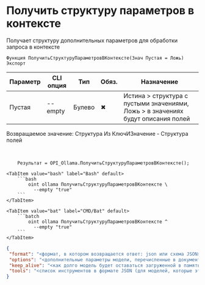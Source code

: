 ﻿---
sidebar_position: 7
description: Получить структуру параметров в контексте и другие функции для работы с Ollama в Открытом пакете интеграций - бесплатной open-source библиотеке интеграций для 1С:Предприятие 8, OneScript и CLI
keywords: [1C, 1С, 1С:Предприятие, 1С:Предприятие 8.3, API, Интеграция, Сервисы, Обмен, OneScript, CLI, Ollama]
---


# Получить структуру параметров в контексте
 Получает структуру дополнительных параметров для обработки запроса в контексте



`Функция ПолучитьСтруктуруПараметровВКонтексте(Знач Пустая = Ложь) Экспорт`

  | Параметр | CLI опция | Тип | Обяз. | Назначение |
  |-|-|-|-|-|
  | Пустая | --empty | Булево | &#x2716; | Истина > структура с пустыми значениями, Ложь > в значениях будут описания полей |

  
  Возвращаемое значение:   Структура Из КлючИЗначение - Структура полей

<br/>




```bsl title="Пример использования для 1С:Предприятие/OneScript"
    Результат = OPI_Ollama.ПолучитьСтруктуруПараметровВКонтексте();
```
    

 <Tabs>
  
    <TabItem value="bash" label="Bash" default>
        ```bash
            oint ollama ПолучитьСтруктуруПараметровВКонтексте \
              --empty "true"
        ```
    </TabItem>
  
    <TabItem value="bat" label="CMD/Bat" default>
        ```batch
            oint ollama ПолучитьСтруктуруПараметровВКонтексте ^
              --empty "true"
        ```
    </TabItem>
</Tabs>


```json title="Результат"
{
 "format": "<формат, в котором возвращается ответ: json или схема JSON>",
 "options": "<дополнительные параметры модели, перечисленные в документации к Modelfile>",
 "keep_alive": "<как долго модель будет оставаться загруженной в память после запроса>",
 "tools": "<список инструментов в формате JSON (для моделей, которые это поддерживают)>"
}
```
